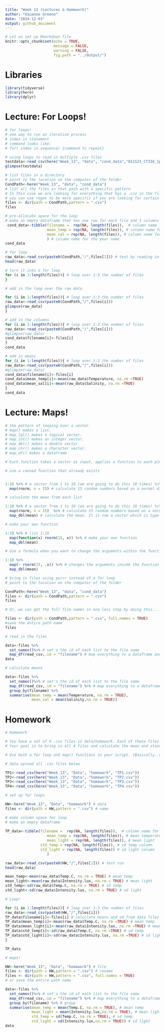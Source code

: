 ```yaml
---
title: "Week 13 (Lectures & Homework)"
author: "Kauanoe Greene"
date: "2024-12-03"
output: github_document
---
```


```r

# Let us set up Rmarkdown file
knitr::opts_chunk$set(echo = TRUE, 
                      message = FALSE, 
                      warning = FALSE, 
                      fig.path = "../Output/")
```

# Libraries  

```r
library(tidyverse)
library(here)
library(dplyr)
```

# Lecture: For Loops!     

```r
# for loops!  
# one way to run an iterative process  
# index in statement  
# command looks like:
# for( index in sequence) {command to repeat}
```

```r
# using loops to read in multiple .csv files  
testdata<-read_csv(here("Week_13", "data", "cond_data","011521_CT316_1pcal.csv"))
glimpse(testdata)
```

```r
# list files in a directory  
# point to the location on the computer of the folder
CondPath<-here("Week_13", "data", "cond_data")
# list all the files in that path with a specific pattern
# In this case we are looking for everything that has a .csv in the filename
# you can use regex to be more specific if you are looking for certain patterns in filenames
files <- dir(path = CondPath,pattern = ".csv")
files
```
```r

# pre-allocate space for the loop  
# make an empty dataframe that has one row for each file and 3 columns
 cond_data<-tibble(filename =  rep(NA, length(files)),  # column name for year
                   mean_temp = rep(NA, length(files)), # column name for the mean temperature
                   mean_sal = rep(NA, length(files)), # column name for the mean salinity
                   ) # column name for the year name
cond_data
```


```r
# for loop  
raw_data<-read_csv(paste0(CondPath,"/",files[1])) # test by reading in the first file and see if it works
head(raw_data)
```

```r

# turn it into a for loop  
for (i in 1:length(files)){ # loop over 1:3 the number of files
}

# add in the loop over the raw data  

for (i in 1:length(files)){ # loop over 1:3 the number of files 
raw_data<-read_csv(paste0(CondPath,"/",files[i]))
glimpse(raw_data)
}
```

```r

# add in the columns  
for (i in 1:length(files)){ # loop over 1:3 the number of files 
raw_data<-read_csv(paste0(CondPath,"/",files[i]))
#glimpse(raw_data)
cond_data$filename[i]<-files[i]
} 
cond_data
```

```r

# add in means  
for (i in 1:length(files)){ # loop over 1:3 the number of files 
raw_data<-read_csv(paste0(CondPath,"/",files[i]))
#glimpse(raw_data)
cond_data$filename[i]<-files[i]
cond_data$mean_temp[i]<-mean(raw_data$Temperature, na.rm =TRUE)
cond_data$mean_sal[i]<-mean(raw_data$Salinity, na.rm =TRUE)
} 
cond_data
```

# Lecture: Maps!  

```r

# the pattern of looping over a vector.  
# map() makes a list.
# map_lgl() makes a logical vector.
# map_int() makes an integer vector.
# map_dbl() makes a double vector.
# map_chr() makes a character vector.
# map_df() makes a dataframe

# Each function takes a vector as input, applies a function to each piece, and then returns a new vector that’s the same length (and has the same names) as the input.
```


```r
# use a canned function that already exists


1:10 %>% # a vector from 1 to 10 (we are going to do this 10 times) %>% # the vector to iterate over
  map(rnorm, n = 15) # calculate 15 random numbers based on a normal distribution in a list
```

```r

# calculate the mean from each list  

1:10 %>% # a vector from 1 to 10 (we are going to do this 10 times) %>% # the vector to iterate over
  map(rnorm, n = 15)  %>% # calculate 15 random numbers based on a normal distribution in a list 
  map_dbl(mean) # calculate the mean. It is now a vector which is type "double"
```

```r

# make your own function  

1:10 %>% # list 1:10
  map(function(x) rnorm(15, x)) %>% # make your own function
  map_dbl(mean)
```
```r

# Use a formula when you want to change the arguments within the function  

1:10 %>%
  map(~ rnorm(15, .x)) %>% # changes the arguments inside the function
  map_dbl(mean)

```


```r

# bring in files using purrr instead of a for loop 
# point to the location on the computer of the folder

CondPath<-here("Week_13", "data", "cond_data")
files <- dir(path = CondPath,pattern = ".csv")
files
```

```r

# Or, we can get the full file names in one less step by doing this...  

files <- dir(path = CondPath,pattern = ".csv", full.names = TRUE)
#save the entire path name
files
```

```r

# read in the files  

data<-files %>%
  set_names()%>% # set's the id of each list to the file name
  map_df(read_csv,.id = "filename") # map everything to a dataframe and put the id in a column called filename
data
```

```r

# calculate means  

data<-files %>%
  set_names()%>% # set's the id of each list to the file name
  map_df(read_csv,.id = "filename") %>% # map everything to a dataframe and put the id in a column called filename
  group_by(filename) %>%
  summarise(mean_temp = mean(Temperature, na.rm = TRUE),
            mean_sal = mean(Salinity,na.rm = TRUE))
```

# Homework  
```r

# Homework  

# You have a set of 4 .csv files in data/homework. Each of these files is a timeseries of temperature and light data collected in tide pools in Oregon by Jenn Fields. 
# Your goal is to bring in all 4 files and calculate the mean and standard deviation of both temperature (Temp.C) and light (Intensity.lux) for each tide pool. 

# Use both a for loop and map() functions in your script. (Basically, do it twice). Due Tuesday at 1pm.

```


```r

# data upload all .csv files below  

TP1<-read_csv(here("Week_13", "Data", "homework", "TP1.csv"))
TP2<-read_csv(here("Week_13", "Data", "homework", "TP2.csv"))
TP3<-read_csv(here("Week_13", "Data", "homework", "TP3.csv"))
TP4<-read_csv(here("Week_13", "Data", "homework", "TP4.csv"))

```

```r

# set up for loops

HW<-here("Week_13", "Data", "homework") # data  
files <- dir(path = HW,pattern = ".csv") # name  

# make column space for loop  
# make an empty dataframe 
 
TP_data<-tibble(filename =  rep(NA, length(files)),  # column name for year
                   mean_temp = rep(NA, length(files)), # mean temperature column
                   mean_light = rep(NA, length(files)), # mean light  
                std_temp = rep(NA, length(files)), # sd temp column  
                std_light = rep(NA, length(files)) # sd light column  
                   )

raw_data<-read_csv(paste0(HW,"/",files[1])) # test run  
head(raw_data)

```

```r
mean_temp<-mean(raw_data$Temp.C, na.rm = TRUE) # mean temp  
mean_light<-mean(raw_data$Intensity.lux, na.rm = TRUE) # mean light  
std_temp<-sd(raw_data$Temp.C, na.rm = TRUE) # sd temp  
std_light<-sd(raw_data$Intensity.lux, na.rm = TRUE) # sd light
```


```r
# Loop!

for (i in 1:length(files)){ # loop over 1:3 the number of files 
raw_data<-read_csv(paste0(HW,"/",files[i]))
TP_data$filename[i]<-files[i] # caluclate means and sd from data files  
TP_data$mean_temp[i]<-mean(raw_data$Temp.C, na.rm =TRUE) # mean temp  
TP_data$mean_light[i]<-mean(raw_data$Intensity.lux, na.rm =TRUE) # mean light 
TP_data$std_temp[i]<-sd(raw_data$Temp.C, na.rm =TRUE) # sd temp  
TP_data$std_light[i]<-sd(raw_data$Intensity.lux, na.rm =TRUE) # sd light  
} 

TP_data
```

```r

# maps! 

HW<-here("Week_13", "Data", "homework") # file  
files <- dir(path = HW,pattern = ".csv") # rename 
files <- dir(path = HW,pattern = ".csv", full.names = TRUE)
# or save the entire path name

```


```r
data<-files %>%
  set_names()%>% # set's the id of each list to the file name
  map_df(read_csv,.id = "filename") %>% # map everything to a dataframe and put the id in a column called filename
  group_by(filename) %>% # group  
  summarise(mean_temp = mean(Temp.C, na.rm = TRUE), # mean temp  
            mean_light = mean(Intensity.lux,na.rm = TRUE), # mean light  
            std_temp = sd(Temp.C, na.rm = TRUE), # sd temp  
            std_light = sd(Intensity.lux,na.rm = TRUE)) # sd light  
data
```

